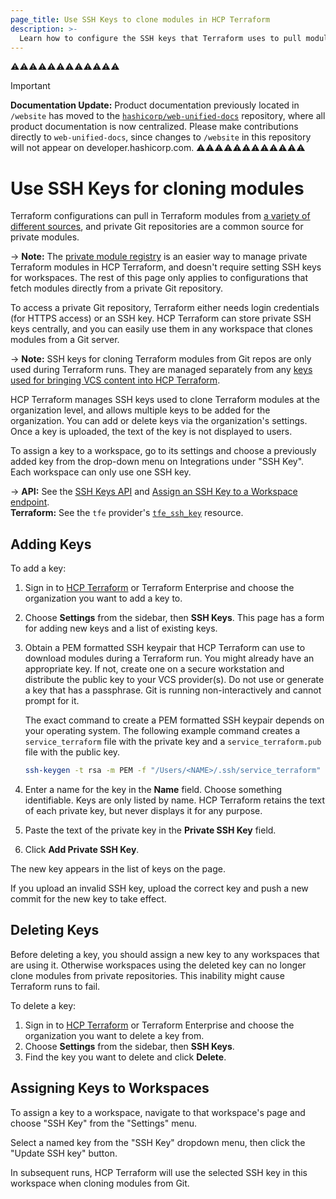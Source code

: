 ```yaml
---
page_title: Use SSH Keys to clone modules in HCP Terraform
description: >-
  Learn how to configure the SSH keys that Terraform uses to pull modules from private Git repositories. Learn to add, delete, and assign keys to workspaces.
---
```


⚠️⚠️⚠️⚠️⚠️⚠️⚠️⚠️⚠️⚠️⚠️⚠️
> [!IMPORTANT]  
> **Documentation Update:** Product documentation previously located in `/website` has moved to the [`hashicorp/web-unified-docs`](https://github.com/hashicorp/web-unified-docs) repository, where all product documentation is now centralized. Please make contributions directly to `web-unified-docs`, since changes to `/website` in this repository will not appear on developer.hashicorp.com.
⚠️⚠️⚠️⚠️⚠️⚠️⚠️⚠️⚠️⚠️⚠️⚠️

# Use SSH Keys for cloning modules

Terraform configurations can pull in Terraform modules from [a variety of different sources](/terraform/language/modules/sources), and private Git repositories are a common source for private modules.

-> **Note:** The [private module registry](/terraform/cloud-docs/registry) is an easier way to manage private Terraform modules in HCP Terraform, and doesn't require setting SSH keys for workspaces. The rest of this page only applies to configurations that fetch modules directly from a private Git repository.

To access a private Git repository, Terraform either needs login credentials (for HTTPS access) or an SSH key. HCP Terraform can store private SSH keys centrally, and you can easily use them in any workspace that clones modules from a Git server.

-> **Note:** SSH keys for cloning Terraform modules from Git repos are only used during Terraform runs. They are managed separately from any [keys used for bringing VCS content into HCP Terraform](/terraform/cloud-docs/vcs#ssh-keys).

HCP Terraform manages SSH keys used to clone Terraform modules at the organization level, and allows multiple keys to be added for the organization. You can add or delete keys via the organization's settings. Once a key is uploaded, the text of the key is not displayed to users.

To assign a key to a workspace, go to its settings and choose a previously added key from the drop-down menu on Integrations under "SSH Key". Each workspace can only use one SSH key.

-> **API:** See the [SSH Keys API](/terraform/cloud-docs/api-docs/ssh-keys) and [Assign an SSH Key to a Workspace endpoint](/terraform/cloud-docs/api-docs/workspaces#assign-an-ssh-key-to-a-workspace). <br/>
**Terraform:** See the `tfe` provider's [`tfe_ssh_key`](https://registry.terraform.io/providers/hashicorp/tfe/latest/docs/resources/ssh_key) resource.

## Adding Keys

To add a key:

1. Sign in to [HCP Terraform](https://app.terraform.io/) or Terraform Enterprise and choose the organization you want to add a key to.
1. Choose **Settings** from the sidebar, then **SSH Keys**. This page has a form for adding new keys and a list of existing keys.
1. Obtain a PEM formatted SSH keypair that HCP Terraform can use to download modules during a Terraform run. You might already have an appropriate key. If not, create one on a secure workstation and distribute the public key to your VCS provider(s). Do not use or generate a key that has a passphrase. Git is running non-interactively and cannot prompt for it.

   The exact command to create a PEM formatted SSH keypair depends on your operating system. The following example command creates a `service_terraform` file with the private key and a `service_terraform.pub` file with the public key.
   ```bash
   ssh-keygen -t rsa -m PEM -f "/Users/<NAME>/.ssh/service_terraform" -C "service_terraform_enterprise"
1. Enter a name for the key in the **Name** field. Choose something identifiable. Keys are only listed by name. HCP Terraform retains the text of each private key, but never displays it for any purpose.
1. Paste the text of the private key in the **Private SSH Key** field.
1. Click **Add Private SSH Key**.

The new key appears in the list of keys on the page. 

If you upload an invalid SSH key, upload the correct key and push a new commit for the new key to take effect.

## Deleting Keys 

Before deleting a key, you should assign a new key to any workspaces that are using it. Otherwise workspaces using the deleted key can no longer clone modules from private repositories. This inability might cause Terraform runs to fail.

To delete a key:
1. Sign in to [HCP Terraform](https://app.terraform.io/) or Terraform Enterprise and choose the organization you want to delete a key from.
1. Choose **Settings** from the sidebar, then **SSH Keys**.
1. Find the key you want to delete and click **Delete**. 


## Assigning Keys to Workspaces

To assign a key to a workspace, navigate to that workspace's page and choose "SSH Key" from the "Settings" menu.

Select a named key from the "SSH Key" dropdown menu, then click the "Update SSH key" button.

In subsequent runs, HCP Terraform will use the selected SSH key in this workspace when cloning modules from Git.

